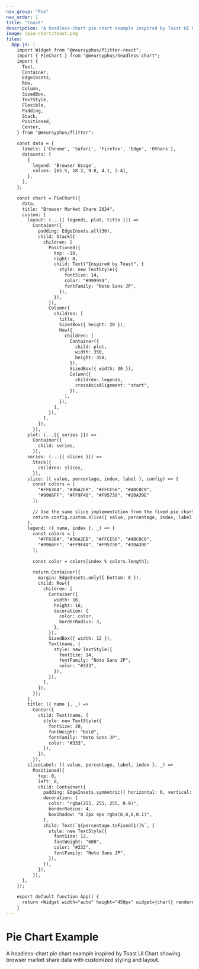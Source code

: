 ```yaml
---
nav_group: "Pie"
nav_order: 1
title: "Toast"
description: "A headless-chart pie chart example inspired by Toast UI Chart"
image: /pie-chart/toast.png
files:
  App.js: |
    import Widget from "@meursyphus/flitter-react";
    import { PieChart } from "@meursyphus/headless-chart";
    import {
      Text,
      Container,
      EdgeInsets,
      Row,
      Column,
      SizedBox,
      TextStyle,
      Flexible,
      Padding,
      Stack,
      Positioned,
      Center,
    } from "@meursyphus/flitter";

    const data = {
      labels: ['Chrome', 'Safari', 'Firefox', 'Edge', 'Others'],
      datasets: [
        {
          legend: 'Browser Usage',
          values: [65.5, 18.2, 9.8, 4.1, 2.4],
        },
      ],
    };

    const chart = PieChart({
      data,
      title: "Browser Market Share 2024",
      custom: {
        layout: (...[{ legends, plot, title }]) =>
          Container({
            padding: EdgeInsets.all(30),
            child: Stack({
              children: [
                Positioned({
                  top: -10,
                  right: 0,
                  child: Text("Inspired by Toast", {
                    style: new TextStyle({
                      fontSize: 14,
                      color: "#999999",
                      fontFamily: "Noto Sans JP",
                    }),
                  }),
                }),
                Column({
                  children: [
                    title,
                    SizedBox({ height: 20 }),
                    Row({
                      children: [
                        Container({
                          child: plot,
                          width: 350,
                          height: 350,
                        }),
                        SizedBox({ width: 30 }),
                        Column({
                          children: legends,
                          crossAxisAlignment: "start",
                        }),
                      ],
                    }),
                  ],
                }),
              ],
            }),
          }),
        plot: (...[{ series }]) =>
          Container({
            child: series,
          }),
        series: (...[{ slices }]) =>
          Stack({
            children: slices,
          }),
        slice: ({ value, percentage, index, label }, config) => {
          const colors = [
            "#FF6384", "#36A2EB", "#FFCE56", "#4BC0C0", 
            "#9966FF", "#FF9F40", "#F95738", "#20A39E"
          ];
          
          // Use the same slice implementation from the fixed pie chart
          return config.custom.slice({ value, percentage, index, label }, config);
        },
        legend: ({ name, index }, _) => {
          const colors = [
            "#FF6384", "#36A2EB", "#FFCE56", "#4BC0C0", 
            "#9966FF", "#FF9F40", "#F95738", "#20A39E"
          ];
          
          const color = colors[index % colors.length];
          
          return Container({
            margin: EdgeInsets.only({ bottom: 8 }),
            child: Row({
              children: [
                Container({
                  width: 16,
                  height: 16,
                  decoration: {
                    color: color,
                    borderRadius: 3,
                  },
                }),
                SizedBox({ width: 12 }),
                Text(name, {
                  style: new TextStyle({
                    fontSize: 14,
                    fontFamily: "Noto Sans JP",
                    color: "#333",
                  }),
                }),
              ],
            }),
          });
        },
        title: ({ name }, _) =>
          Center({
            child: Text(name, {
              style: new TextStyle({
                fontSize: 20,
                fontWeight: "bold",
                fontFamily: "Noto Sans JP",
                color: "#333",
              }),
            }),
          }),
        sliceLabel: ({ value, percentage, label, index }, _) =>
          Positioned({
            top: 0,
            left: 0,
            child: Container({
              padding: EdgeInsets.symmetric({ horizontal: 6, vertical: 3 }),
              decoration: {
                color: "rgba(255, 255, 255, 0.9)",
                borderRadius: 4,
                boxShadow: "0 2px 4px rgba(0,0,0,0.1)",
              },
              child: Text(`${percentage.toFixed(1)}%`, {
                style: new TextStyle({
                  fontSize: 12,
                  fontWeight: "600",
                  color: "#333",
                  fontFamily: "Noto Sans JP",
                }),
              }),
            }),
          }),
      },
    });

    export default function App() {
      return <Widget width="auto" height="450px" widget={chart} renderer="svg" />;
    }
---
```


# Pie Chart Example

A headless-chart pie chart example inspired by Toast UI Chart showing browser market share data with customized styling and layout.